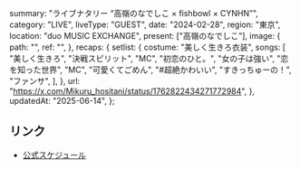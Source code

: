   summary: "ライブナタリー “高嶺のなでしこ × fishbowl × CYNHN”",
  category: "LIVE",
  liveType: "GUEST",
  date: "2024-02-28",
  region: "東京",
  location: "duo MUSIC EXCHANGE",
  present: ["高嶺のなでしこ"],
  image: {
    path: "",
    ref: "",
  },
  recaps: {
    setlist: {
      costume: "美しく生きろ衣装",
      songs: [
        "美しく生きろ",
        "決戦スピリット",
        "MC",
        "初恋のひと。",
        "女の子は強い",
        "恋を知った世界",
        "MC",
        "可愛くてごめん",
        "#超絶かわいい",
        "すきっちゅーの！",
        "ファンサ",
      ],
    },
    url: "https://x.com/Mikuru_hositani/status/1762822434271772984",
  },
  updatedAt: "2025-06-14",
};

## リンク

- [公式スケジュール](https://takanenonadeshiko.jp/?p=1718)
